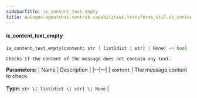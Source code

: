 ```yaml
---
sidebarTitle: is_content_text_empty
title: autogen.agentchat.contrib.capabilities.transforms_util.is_content_text_empty
---
```


<code class="doc-symbol doc-symbol-heading doc-symbol-function"></code>
#### is_content_text_empty
<a href="#autogen.agentchat.contrib.capabilities.transforms_util..is_content_text_empty" class="headerlink" title="Permanent link"></a>

```python
is_content_text_empty(content: str | list[dict | str] | None) -> bool
```

    Checks if the content of the message does not contain any text.

<b>Parameters:</b>
| Name | Description |
|--|--|
| `content` | The message content to check.<br/><br/>**Type:** `str \| list[dict \| str] \| None` |

<br />
